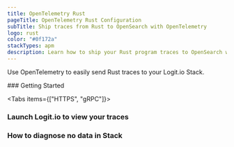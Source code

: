 ```yaml
---
title: OpenTelemetry Rust
pageTitle: OpenTelemetry Rust Configuration
subTitle: Ship traces from Rust to OpenSearch with OpenTelemetry
logo: rust
color: "#0f172a"
stackTypes: apm
description: Learn how to ship your Rust program traces to OpenSearch with our example configurations.
---
```


Use OpenTelemetry to easily send Rust traces to your Logit.io Stack.

<Steps>
  ### Getting Started

  <Tabs items={["HTTPS", "gRPC"]}>
  
  <Tab>
    <RustOtlpExporterSettings protocol="http/protobuf" port="@opentelemetry.httpsPort" />
  </Tab>

  <Tab>
    <RustOtlpExporterSettings protocol="Grpc" port="@opentelemetry.grpcPort" />
  </Tab>

  </Tabs>

  ### Launch Logit.io to view your traces

  <LaunchStack utmMedium="apm" utmCampaign="rust" source="apm_rust_grpc" />

  ### How to diagnose no data in Stack

  <DiagnoseNoData />
</Steps>